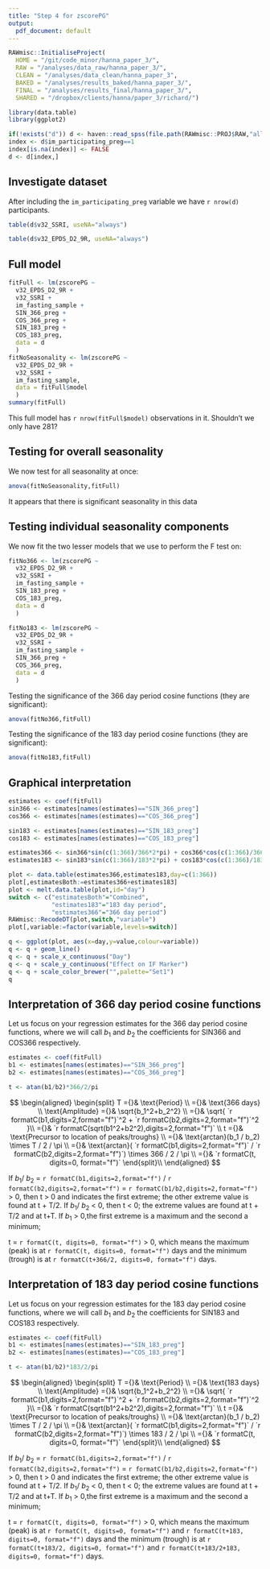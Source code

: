 ```yaml
---
title: "Step 4 for zscorePG"
output:
  pdf_document: default
---
```


```r
RAWmisc::InitialiseProject(
  HOME = "/git/code_minor/hanna_paper_3/",
  RAW = "/analyses/data_raw/hanna_paper_3/",
  CLEAN = "/analyses/data_clean/hanna_paper_3",
  BAKED = "/analyses/results_baked/hanna_paper_3/",
  FINAL = "/analyses/results_final/hanna_paper_3/",
  SHARED = "/dropbox/clients/hanna/paper_3/richard/")

library(data.table)
library(ggplot2)

if(!exists("d")) d <- haven::read_spss(file.path(RAWmisc::PROJ$RAW,"alla_large_final.sav"))
index <- d$im_participating_preg==1
index[is.na(index)] <- FALSE
d <- d[index,]
```

## Investigate dataset

After including the `im_participating_preg` variable we have `r nrow(d)` participants.

```r
table(d$v32_SSRI, useNA="always")
```

```r
table(d$v32_EPDS_D2_9R, useNA="always")
```

\newpage

## Full model
```r
fitFull <- lm(zscorePG ~
  v32_EPDS_D2_9R +
  v32_SSRI +
  im_fasting_sample +
  SIN_366_preg +
  COS_366_preg +
  SIN_183_preg +
  COS_183_preg,
  data = d
  )
fitNoSeasonality <- lm(zscorePG ~
  v32_EPDS_D2_9R +
  v32_SSRI +
  im_fasting_sample,
  data = fitFull$model
  )
summary(fitFull)
```

This full model has `r nrow(fitFull$model)` observations in it. Shouldn't we only have 281?

\newpage

## Testing for overall seasonality
We now test for all seasonality at once:
```r
anova(fitNoSeasonality,fitFull)
```

It appears that there is significant seasonality in this data

\newpage

## Testing individual seasonality components
We now fit the two lesser models that we use to perform the F test on:
```r
fitNo366 <- lm(zscorePG ~ 
  v32_EPDS_D2_9R +
  v32_SSRI +
  im_fasting_sample +
  SIN_183_preg +
  COS_183_preg,
  data = d
  )

fitNo183 <- lm(zscorePG ~ 
  v32_EPDS_D2_9R +
  v32_SSRI +
  im_fasting_sample +
  SIN_366_preg +
  COS_366_preg,
  data = d
  )
```

Testing the significance of the 366 day period cosine functions (they are significant):
```r
anova(fitNo366,fitFull)
```


Testing the significance of the 183 day period cosine functions (they are significant):
```r
anova(fitNo183,fitFull)
```

\newpage

## Graphical interpretation

```r
estimates <- coef(fitFull)
sin366 <- estimates[names(estimates)=="SIN_366_preg"]
cos366 <- estimates[names(estimates)=="COS_366_preg"]

sin183 <- estimates[names(estimates)=="SIN_183_preg"]
cos183 <- estimates[names(estimates)=="COS_183_preg"]

estimates366 <- sin366*sin(c(1:366)/366*2*pi) + cos366*cos(c(1:366)/366*2*pi)
estimates183 <- sin183*sin(c(1:366)/183*2*pi) + cos183*cos(c(1:366)/183*2*pi)

plot <- data.table(estimates366,estimates183,day=c(1:366))
plot[,estimatesBoth:=estimates366+estimates183]
plot <- melt.data.table(plot,id="day")
switch <- c("estimatesBoth"="Combined",
            "estimates183"="183 day period",
            "estimates366"="366 day period")
RAWmisc::RecodeDT(plot,switch,"variable")
plot[,variable:=factor(variable,levels=switch)]

q <- ggplot(plot, aes(x=day,y=value,colour=variable))
q <- q + geom_line()
q <- q + scale_x_continuous("Day")
q <- q + scale_y_continuous("Effect on IF Marker")
q <- q + scale_color_brewer("",palette="Set1")
q
```


## Interpretation of 366 day period cosine functions

Let us focus on your regression estimates for the 366 day period cosine functions, where we will call $b_1$ and $b_2$ the coefficients for SIN366 and COS366 respectively.

```r
estimates <- coef(fitFull)
b1 <- estimates[names(estimates)=="SIN_366_preg"]
b2 <- estimates[names(estimates)=="COS_366_preg"]

t <- atan(b1/b2)*366/2/pi
```

$$
\begin{aligned}
\begin{split}
               T ={}& \text{Period} \\
                 ={}& \text{366 days} \\
\text{Amplitude} ={}& \sqrt{b_1^2+b_2^2} \\
                 ={}& \sqrt{ `r formatC(b1,digits=2,format="f")`^2 + `r formatC(b2,digits=2,format="f")`^2 }\\
                 ={}& `r formatC(sqrt(b1^2+b2^2),digits=2,format="f")` \\
               t ={}& \text{Precursor to location of peaks/troughs} \\
                 ={}& \text{arctan}(b_1 / b_2) \times T / 2 / \pi \\
                 ={}& \text{arctan}( `r formatC(b1,digits=2,format="f")` / `r formatC(b2,digits=2,format="f")`) \times 366 / 2 / \pi \\
                 ={}& `r formatC(t, digits=0, format="f")`
\end{split}\\
\end{aligned}
$$

If $b_1$/ $b_2$ = `r formatC(b1,digits=2,format="f")` / `r formatC(b2,digits=2,format="f")` = `r formatC(b1/b2,digits=2,format="f")` > 0, then t > 0 and indicates the first extreme; the other extreme value is found at t + T/2. If  $b_1$/ $b_2$ < 0, then t < 0; the extreme values are found at t + T/2 and at t+T. If $b_1$ > 0,the first extreme is a maximum and the second a minimum;

t = `r formatC(t, digits=0, format="f")` > 0, which means the maximum (peak) is at `r formatC(t, digits=0, format="f")` days and the minimum (trough) is at `r formatC(t+366/2, digits=0, format="f")` days.

\newpage

## Interpretation of 183 day period cosine functions

Let us focus on your regression estimates for the 183 day period cosine functions, where we will call $b_1$ and $b_2$ the coefficients for SIN183 and COS183 respectively.

```r
estimates <- coef(fitFull)
b1 <- estimates[names(estimates)=="SIN_183_preg"]
b2 <- estimates[names(estimates)=="COS_183_preg"]

t <- atan(b1/b2)*183/2/pi
```

$$
\begin{aligned}
\begin{split}
               T ={}& \text{Period} \\
                 ={}& \text{183 days} \\
\text{Amplitude} ={}& \sqrt{b_1^2+b_2^2} \\
                 ={}& \sqrt{ `r formatC(b1,digits=2,format="f")`^2 + `r formatC(b2,digits=2,format="f")`^2 }\\
                 ={}& `r formatC(sqrt(b1^2+b2^2),digits=2,format="f")` \\
               t ={}& \text{Precursor to location of peaks/troughs} \\
                 ={}& \text{arctan}(b_1 / b_2) \times T / 2 / \pi \\
                 ={}& \text{arctan}( `r formatC(b1,digits=2,format="f")` / `r formatC(b2,digits=2,format="f")`) \times 183 / 2 / \pi \\
                 ={}& `r formatC(t, digits=0, format="f")`
\end{split}\\
\end{aligned}
$$

If $b_1$/ $b_2$ = `r formatC(b1,digits=2,format="f")` / `r formatC(b2,digits=2,format="f")` = `r formatC(b1/b2,digits=2,format="f")` > 0, then t > 0 and indicates the first extreme; the other extreme value is found at t + T/2. If  $b_1$/ $b_2$ < 0, then t < 0; the extreme values are found at t + T/2 and at t+T. If $b_1$ > 0,the first extreme is a maximum and the second a minimum;

t = `r formatC(t, digits=0, format="f")` > 0, which means the maximum (peak) is at `r formatC(t, digits=0, format="f")` and `r formatC(t+183, digits=0, format="f")` days and the minimum (trough) is at `r formatC(t+183/2, digits=0, format="f")` and `r formatC(t+183/2+183, digits=0, format="f")` days.



